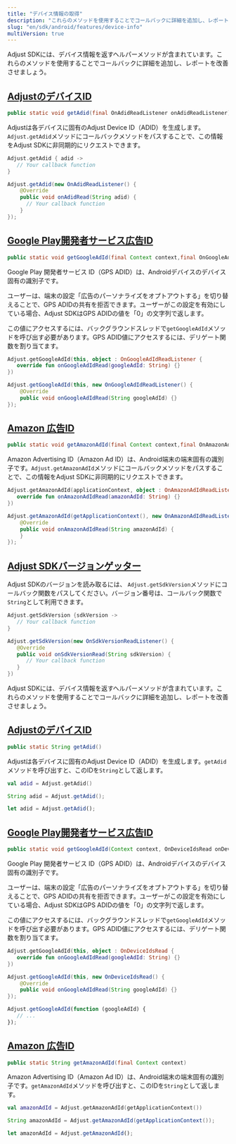 ```yaml
---
title: "デバイス情報の取得"
description: "これらのメソッドを使用することでコールバックに詳細を追加し、レポートを改善させましょう。"
slug: "en/sdk/android/features/device-info"
multiVersion: true
---
```

<sdkversion version="v5"> 

Adjust SDKには、デバイス情報を返すヘルパーメソッドが含まれています。これらのメソッドを使用することでコールバックに詳細を追加し、レポートを改善させましょう。

[AdjustのデバイスID](adjust-device-identifier)
-----------------------------------------

<codeblock title="メソッドシグネチャー"> 

```java
public static void getAdid(final OnAdidReadListener onAdidReadListener)
```

</CodeBlock> 

Adjustは各デバイスに固有のAdjust Device ID（ADID）を生成します。`Adjust.getAdid`メソッドにコールバックメソッドをパスすることで、この情報をAdjust SDKに非同期的にリクエストできます。
<tabs> <tab title="Kotlin" sync="kotlin"> 

```kotlin
Adjust.getAdid { adid ->
   // Your callback function
}
```

</Tab> <tab title="Java" sync="java" > 

```java
Adjust.getAdid(new OnAdidReadListener() {
    @Override
    public void onAdidRead(String adid) {
      // Your callback function
    }
});

```

</Tab> </Tabs> 

[Google Play開発者サービス広告ID](google-play-services-advertising-id)
-------------------------------------------------------------

<codeblock title="メソッドシグネチャー"> 

```java
public static void getGoogleAdId(final Context context,final OnGoogleAdIdReadListener onGoogleAdIdReadListener)
```

</CodeBlock> 

Google Play 開発者サービス ID（GPS ADID）は、Androidデバイスのデバイス固有の識別子です。

ユーザーは、端末の設定「広告のパーソナライズをオプトアウトする」を切り替えることで、GPS ADIDの共有を拒否できます。ユーザーがこの設定を有効にしている場合、Adjust SDKはGPS ADIDの値を「0」の文字列で返します。

この値にアクセスするには、バックグラウンドスレッドで`getGoogleAdId`メソッドを呼び出す必要があります。GPS ADID値にアクセスするには、デリゲート関数を割り当てます。
<tabs> <tab title="Kotlin" sync="kotlin"> 

```kotlin
Adjust.getGoogleAdId(this, object : OnGoogleAdIdReadListener {
   override fun onGoogleAdIdRead(googleAdId: String) {}
})
```

</Tab> <tab title="Java" sync="java" > 

```java
Adjust.getGoogleAdId(this, new OnGoogleAdIdReadListener() {
    @Override
    public void onGoogleAdIdRead(String googleAdId) {}
});
```

</Tab> </Tabs> 

[Amazon 広告ID](amazon-advertiser-id)
-----------------------------------

<codeblock title="メソッドシグネチャー"> 

```java
public static void getAmazonAdId(final Context context,final OnAmazonAdIdReadListener onAmazonAdIdReadListener)
```

</CodeBlock> 

Amazon Advertising ID（Amazon Ad ID）は、Android端末の端末固有の識別子です。`Adjust.getAmazonAdId`メソッドにコールバックメソッドをパスすることで、この情報をAdjust SDKに非同期的にリクエストできます。
<tabs> <tab title="Kotlin" sync="kotlin"> 

```kotlin
Adjust.getAmazonAdId(applicationContext, object : OnAmazonAdIdReadListener {
   override fun onAmazonAdIdRead(amazonAdId: String) {}
})
```

</Tab> <tab title="Java" sync="java" > 

```java
Adjust.getAmazonAdId(getApplicationContext(), new OnAmazonAdIdReadListener() {
    @Override
    public void onAmazonAdIdRead(String amazonAdId) {
    }
});

```

</Tab> </Tabs> 

[Adjust SDKバージョンゲッター](sdk-version-getter)
-----------------------------------------

Adjust SDKのバージョンを読み取るには、 `Adjust.getSdkVersion`メソッドにコールバック関数をパスしてください。バージョン番号は、コールバック関数で`String`として利用できます。
<tabs> <tab title="Kotlin" sync="kotlin"> 

```kotlin
Adjust.getSdkVersion {sdkVersion ->
   // Your callback function
}
```

</Tab> <tab title="Java" sync="java"> 

```java
Adjust.getSdkVersion(new OnSdkVersionReadListener() {
   @Override
   public void onSdkVersionRead(String sdkVersion) {
      // Your callback function
   }
})
```

</Tab> </Tabs> </SdkVersion> <sdkversion version="v4"> 

Adjust SDKには、デバイス情報を返すヘルパーメソッドが含まれています。これらのメソッドを使用することでコールバックに詳細を追加し、レポートを改善させましょう。

[AdjustのデバイスID](adjust-device-identifier)
-----------------------------------------

<codeblock title="メソッドシグネチャー"> 

```java
public static String getAdid()
```

</CodeBlock> 

Adjustは各デバイスに固有のAdjust Device ID（ADID）を生成します。`getAdid`メソッドを呼び出すと、このIDを`String`として返します。
<tabs> <tab title="Kotlin" sync="kotlin"> 

```kotlin
val adid = Adjust.getAdid()
```

</Tab> <tab title="Java" sync="java" > 

```java
String adid = Adjust.getAdid();
```

</Tab> <tab title="Javascript" sync="js" > 

```js
let adid = Adjust.getAdid();
```

</Tab> </Tabs> 

[Google Play開発者サービス広告ID](google-play-services-advertising-id)
-------------------------------------------------------------

<codeblock title="メソッドシグネチャー"> 

```java
public static void getGoogleAdId(Context context, OnDeviceIdsRead onDeviceIdRead)
```

</CodeBlock> 

Google Play 開発者サービス ID（GPS ADID）は、Androidデバイスのデバイス固有の識別子です。

ユーザーは、端末の設定「広告のパーソナライズをオプトアウトする」を切り替えることで、GPS ADIDの共有を拒否できます。ユーザーがこの設定を有効にしている場合、Adjust SDKはGPS ADIDの値を「0」の文字列で返します。

この値にアクセスするには、バックグラウンドスレッドで`getGoogleAdId`メソッドを呼び出す必要があります。GPS ADID値にアクセスするには、デリゲート関数を割り当てます。
<tabs> <tab title="Kotlin" sync="kotlin"> 

```kotlin
Adjust.getGoogleAdId(this, object : OnDeviceIdsRead {
   override fun onGoogleAdIdRead(googleAdId: String) {}
})
```

</Tab> <tab title="Java" sync="java" > 

```java
Adjust.getGoogleAdId(this, new OnDeviceIdsRead() {
    @Override
    public void onGoogleAdIdRead(String googleAdId) {}
});
```

</Tab> <tab title="Javascript" sync="js" > 

```js
Adjust.getGoogleAdId(function (googleAdId) {
   // ...
});
```

</Tab> </Tabs> 

[Amazon 広告ID](amazon-advertiser-id)
-----------------------------------

<codeblock title="メソッドシグネチャー"> 

```java
public static String getAmazonAdId(final Context context)
```

</CodeBlock> 

Amazon Advertising ID（Amazon Ad ID）は、Android端末の端末固有の識別子です。`getAmazonAdId`メソッドを呼び出すと、このIDを`String`として返します。
<tabs> <tab title="Kotlin" sync="kotlin"> 

```kotlin
val amazonAdId = Adjust.getAmazonAdId(getApplicationContext())
```

</Tab> <tab title="Java" sync="java" > 

```java
String amazonAdId = Adjust.getAmazonAdId(getApplicationContext());
```

</Tab> <tab title="Javascript" sync="js" > 

```js
let amazonAdId = Adjust.getAmazonAdId();
```

</Tab> </Tabs> </SdkVersion>

